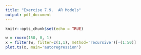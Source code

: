 ```yaml
---
title: "Exercise 7.9.  AR Models"
output: pdf_document
---
```

        
```r
knitr::opts_chunk$set(echo = TRUE)
```

```r
w = rnorm(150, 0, 1)
x = filter(w, filter=c(1,1), method='recursive')[-(1:50)]
plot.ts(x, main='autoregression')
```